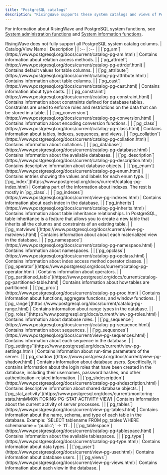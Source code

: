 ```yaml
---
title: "PostgreSQL catalogs"
description: "RisingWave supports these system catalogs and views of PostgreSQL."
---
```


For information about RisingWave and PostgreSQL system functions, see [System administration functions](/sql/functions/sys-admin) and [System information functions](/sql/functions/sys-info).

<Note>
RisingWave does not fully support all PostgreSQL system catalog columns.
</Note>
| Catalog/View Name | Description |
| :-- | :-- |
| [`pg_am`](https://www.postgresql.org/docs/current/catalog-pg-am.html) | Contains information about relation access methods. |
| [`pg_attrdef`](https://www.postgresql.org/docs/current/catalog-pg-attrdef.html) | Contains default values for table columns. |
| [`pg_attribute`](https://www.postgresql.org/docs/current/catalog-pg-attribute.html) | Contains information about table columns. |
| [`pg_cast`](https://www.postgresql.org/docs/current/catalog-pg-cast.html) | Contains information about type casts. |
| [`pg_constraint`](https://www.postgresql.org/docs/current/catalog-pg-constraint.html) | Contains information about constraints defined for database tables. Constraints are used to enforce rules and restrictions on the data that can be stored in a table. |
| [`pg_conversion`](https://www.postgresql.org/docs/current/catalog-pg-conversion.html) | Contains information about encoding conversion functions. |
| [`pg_class`](https://www.postgresql.org/docs/current/catalog-pg-class.html) | Contains information about tables, indexes, sequences, and views. |
| [`pg_collation`](https://www.postgresql.org/docs/current/catalog-pg-collation.html) | Contains information about collations. |
| [`pg_database`](https://www.postgresql.org/docs/current/catalog-pg-database.html) | Contains information about the available databases. |
| [`pg_description`](https://www.postgresql.org/docs/current/catalog-pg-description.html) | Contains descriptive information about database objects. |
| [`pg_enum`](https://www.postgresql.org/docs/current/catalog-pg-enum.html) | Contains entries showing the values and labels for each enum type. |
| [`pg_index`](https://www.postgresql.org/docs/current/catalog-pg-index.html) | Contains part of the information about indexes. The rest is mostly in `pg_class`. |
| [`pg_indexes`](https://www.postgresql.org/docs/current/view-pg-indexes.html) | Contains information about each index in the database. |
| [`pg_inherits`](https://www.postgresql.org/docs/current/catalog-pg-inherits.html) | Contains information about table inheritance relationships. In PostgreSQL, table inheritance is a feature that allows you to create a new table that inherits all the columns and constraints of an existing table. |
| [`pg_matviews`](https://www.postgresql.org/docs/current/view-pg-matviews.html) | Contains information about about each materialized view in the database. |
| [`pg_namespace`](https://www.postgresql.org/docs/current/catalog-pg-namespace.html) | Contains information about namespaces. |
| [`pg_opclass`](https://www.postgresql.org/docs/current/catalog-pg-opclass.html) | Contains information about index access method operator classes. |
| [`pg_operator`](https://www.postgresql.org/docs/current/catalog-pg-operator.html) | Contains information about operators. |
| [`pg_partitioned_table`](https://www.postgresql.org/docs/current/catalog-pg-partitioned-table.html) | Contains information about how tables are partitioned. |
| [`pg_proc`](https://www.postgresql.org/docs/current/catalog-pg-proc.html) | Contains information about functions, aggregate functions, and window functions. |
| [`pg_range`](https://www.postgresql.org/docs/current/catalog-pg-range.html) | Contains information about range types in the database. |
| [`pg_roles`](https://www.postgresql.org/docs/current/view-pg-roles.html) | Contains information about database roles. |
| [`pg_sequence`](https://www.postgresql.org/docs/current/catalog-pg-sequence.html)| Contains information about sequences. |
| [`pg_sequences`](https://www.postgresql.org/docs/current/view-pg-sequences.html) | Contains information about each sequence in the database. |
| [`pg_settings`](https://www.postgresql.org/docs/current/view-pg-settings.html) | Contains information about run-time parameters of the server. |
| [`pg_shadow`](https://www.postgresql.org/docs/current/view-pg-shadow.html) | Contains information about database users. Specifically, it contains information about the login roles that have been created in the database, including their usernames, password hashes, and other authentication-related information. |
| [`pg_shdescription`](https://www.postgresql.org/docs/current/catalog-pg-shdescription.html) | Contains descriptive information about shared database objects. |
| [`pg_stat_activity`](https://www.postgresql.org/docs/current/monitoring-stats.html#MONITORING-PG-STAT-ACTIVITY-VIEW) | Contains information about the current activity of server processes. |
| [`pg_tables`](https://www.postgresql.org/docs/current/view-pg-tables.html) | Contains information about the name, schema, and type of each table in the database. Example: `SELECT tablename FROM pg_tables WHERE schemaname = 'public';` -> `t1`. |
| [`pg_tablespace`](https://www.postgresql.org/docs/current/catalog-pg-tablespace.html) | Contains information about the available tablespaces. |
| [`pg_type`](https://www.postgresql.org/docs/current/catalog-pg-type.html) | Contains information about data types. |
| [`pg_user`](https://www.postgresql.org/docs/current/view-pg-user.html) | Contains information about database users. |
| [`pg_views`](https://www.postgresql.org/docs/current/view-pg-views.html) | Contains information about each view in the database. |
